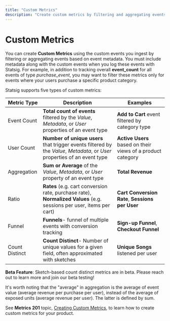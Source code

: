 ```yaml
---
title: "Custom Metrics"
description: "Create custom metrics by filtering and aggregating events based on event metadata and properties."
---
```


# Custom Metrics

You can create **Custom Metrics** using the custom events you ingest by filtering or aggregating events based on event metadata. You must include metadata along with the custom events when you log these events with Statsig.
For example, in addition to tracking overall **event_count** for all events of type _purchase_event_, you may want to filter these metrics only for events where your users purchase a specific product category.

Statsig supports five types of custom metrics:

| Metric Type | Description                                                                                                                | Examples                                                    |
| ----------- | --------------------------------------------------------------------------------------------------------------------       | ----------------------------------------------------------- |
| Event Count | **Total count of events** filtered by the _Value_, _Metadata_, or _User_ properties of an event type                       | **Add to Cart** event filtered by category type             |
| User Count  | **Number of unique users** that trigger events filtered by the _Value_, _Metadata_, or _User_ properties of an event type  | **Active Users** based on their views of a product category |
| Aggregation | **Sum or Average** of the _Value_, _Metadata_, or _User_ property of an event type                                         | **Total Revenue**                                    |
| Ratio       | **Rates** (e.g. cart conversion rate, purchase rate), **Normalized Values** (e.g. sessions per user, items per cart)       | **Cart Conversion Rate**, **Sessions per User**           |
| Funnel      | **Funnels**- funnel of multiple events with conversion tracking                                                            | **Sign-up Funnel**, **Checkout Funnel**                       |
| Count Distinct | **Count Distinct**- Number of unique values for a given field, often approximated with sketches                         | **Unique Songs** listened per user                          |

<Warning>**Beta Feature**: Sketch-based count distinct metrics are in beta. Please reach out to learn more and join our beta testing!</Warning>

It's worth noting that the "average" in aggregation is the average of event value (average revenue per purchase per user), instead of the average of exposed units (average revenue per user). The latter is defined by sum.

See **Metrics 201** topic, [Creating Custom Metrics](/metrics/create), to learn how to create custom metrics for your product.
